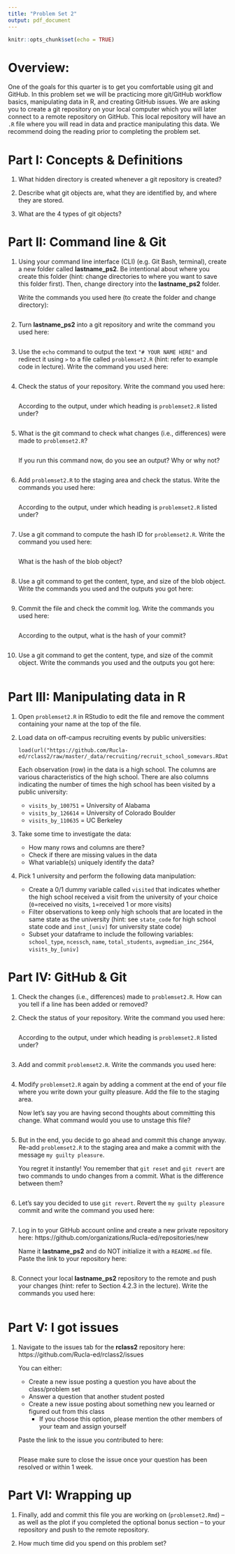 ```yaml
---
title: "Problem Set 2"
output: pdf_document
---
```


```r
knitr::opts_chunk$set(echo = TRUE)
```

# Overview:  

One of the goals for this quarter is to get you comfortable using git and GitHub. In this problem set we will be practicing more git/GitHub workflow basics, manipulating data in R, and creating GitHub issues. We are asking you to create a git repository on your local computer which you will later connect to a remote repository on GitHub. This local repository will have an `.R` file where you will read in data and practice manipulating this data. We recommend doing the reading prior to completing the problem set.


# Part I: Concepts & Definitions

1. What hidden directory is created whenever a git repository is created?

2. Describe what git objects are, what they are identified by, and where they are stored.

3. What are the 4 types of git objects?


# Part II: Command line & Git

1. Using your command line interface (CLI) (e.g. Git Bash, terminal), create a new folder called **lastname_ps2**. Be intentional about where you create this folder (hint: change directories to where you want to save this folder first). Then, change directory into the **lastname_ps2** folder. 

    Write the commands you used here (to create the folder and change directory):

    ```
    
    ```  

2. Turn **lastname_ps2** into a git repository and write the command you used here:

    ```
    
    ```

3. Use the `echo` command to output the text `"# YOUR NAME HERE"` and redirect it using `>` to a file called `problemset2.R` (hint: refer to example code in lecture). Write the command you used here:  

    ```
    
    ```

4. Check the status of your repository. Write the command you used here:

    ```
    
    ```

    According to the output, under which heading is `problemset2.R` listed under?
    
    ```
    
    ```
    
5. What is the git command to check what changes (i.e., differences) were made to `problemset2.R`?

    ```
    
    ```

    If you run this command now, do you see an output? Why or why not?
    
    ```
    
    ```
    
6. Add `problemset2.R` to the staging area and check the status. Write the commands you used here:

    ```
    
    ```

    According to the output, under which heading is `problemset2.R` listed under?
    
    ```
    
    ```
    
7. Use a git command to compute the hash ID for `problemset2.R`. Write the command you used here:

    ```
    
    ```

    What is the hash of the blob object?
    
    ```
    
    ```
    
8. Use a git command to get the content, type, and size of the blob object. Write the commands you used and the outputs you got here:

    ```
    
    ```

9. Commit the file and check the commit log. Write the commands you used here:

    ```
        
    ```

    According to the output, what is the hash of your commit?
    
    ```
    
    ```
    
10. Use a git command to get the content, type, and size of the commit object. Write the commands you used and the outputs you got here:

    ```
    
    ```


# Part III: Manipulating data in R

1. Open `problemset2.R` in RStudio to edit the file and remove the comment containing your name at the top of the file.

2. Load data on off-campus recruiting events by public universities:

    ```
    load(url("https://github.com/Rucla-ed/rclass2/raw/master/_data/recruiting/recruit_school_somevars.RData"))
    ```

    Each observation (row) in the data is a high school. The columns are various characteristics of the high school. There are also columns indicating the number of times the high school has been visited by a public university:
    
    + `visits_by_100751` = University of Alabama
    + `visits_by_126614` = University of Colorado Boulder
    + `visits_by_110635` = UC Berkeley

3. Take some time to investigate the data:

    + How many rows and columns are there?
    + Check if there are missing values in the data
    + What variable(s) uniquely identify the data?
    
4. Pick 1 university and perform the following data manipulation:

    + Create a 0/1 dummy variable called `visited` that indicates whether the high school received a visit from the university of your choice (`0`=received no visits, `1`=received 1 or more visits)
    + Filter observations to keep only high schools that are located in the same state as the university (hint: see `state_code` for high school state code and `inst_[univ]` for university state code)
    + Subset your dataframe to include the following variables: `school_type`, `ncessch`, `name`, `total_students`, `avgmedian_inc_2564`, `visits_by_[univ]`


# Part IV: GitHub & Git

1. Check the changes (i.e., differences) made to `problemset2.R`. How can you tell if a line has been added or removed?

2. Check the status of your repository. Write the command you used here:

    ```
    
    ```

    According to the output, under which heading is `problemset2.R` listed under?
    
    ```
    
    ```

3. Add and commit `problemset2.R`. Write the commands you used here:

    ```
    
    ```
    
4. Modify `problemset2.R` again by adding a comment at the end of your file where you write down your guilty pleasure. Add the file to the staging area.

    Now let's say you are having second thoughts about committing this change. What command would you use to unstage this file?

    ```
    
    ```
    
5. But in the end, you decide to go ahead and commit this change anyway. Re-add `problemset2.R` to the staging area and make a commit with the message `my guilty pleasure`.

    You regret it instantly! You remember that `git reset` and `git revert` are two commands to undo changes from a commit. What is the difference between them?
    
    ```
    
    ```
    
6. Let's say you decided to use `git revert`. Revert the `my guilty pleasure` commit and write the command you used here:

    ```
    
    ```

7. Log in to your GitHub account online and create a new private repository here: https://github.com/organizations/Rucla-ed/repositories/new 

    Name it **lastname_ps2** and do NOT initialize it with a `README.md` file. Paste the link to your repository here:
    
    ```
    
    ```

8. Connect your local **lastname_ps2** repository to the remote and push your changes (hint: refer to Section 4.2.3 in the lecture). Write the commands you used here: 

    ```
    
    ```


# Part V: I got issues  

1. Navigate to the issues tab for the **rclass2** repository here: https://github.com/Rucla-ed/rclass2/issues

    You can either:
    
    + Create a new issue posting a question you have about the class/problem set
    + Answer a question that another student posted
    + Create a new issue posting about something new you learned or figured out from this class
        + If you choose this option, please mention the other members of your team and assign yourself
    
    Paste the link to the issue you contributed to here:
    
    ```
    
    ```
    
    Please make sure to close the issue once your question has been resolved or within 1 week.


# Part VI: Wrapping up 

1. Finally, add and commit this file you are working on (`problemset2.Rmd`) -- as well as the plot if you completed the optional bonus section -- to your repository and push to the remote repository.  

2. How much time did you spend on this problem set?
